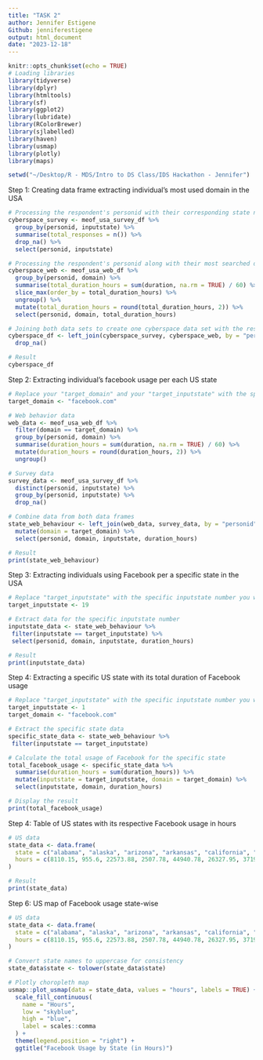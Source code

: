 ```yaml
---
title: "TASK 2"
author: Jennifer Estigene
Github: jenniferestigene
output: html_document
date: "2023-12-18"
---
```


```r
knitr::opts_chunk$set(echo = TRUE)
# Loading libraries 
library(tidyverse)
library(dplyr)
library(htmltools)
library(sf)
library(ggplot2)
library(lubridate)
library(RColorBrewer)
library(sjlabelled)
library(haven)
library(usmap)
library(plotly)
library(maps)
```

```r
setwd("~/Desktop/R - MDS/Intro to DS Class/IDS Hackathon - Jennifer")
```


Step 1: Creating data frame extracting individual's most used domain in the USA
```r
# Processing the respondent's personid with their corresponding state number. 
cyberspace_survey <- meof_usa_survey_df %>%
  group_by(personid, inputstate) %>%
  summarise(total_responses = n()) %>%
  drop_na() %>%
  select(personid, inputstate)

# Processing the respondent's personid along with their most searched domain with the corresponding hours spent. 
cyberspace_web <- meof_usa_web_df %>%
  group_by(personid, domain) %>%
  summarise(total_duration_hours = sum(duration, na.rm = TRUE) / 60) %>%
  slice_max(order_by = total_duration_hours) %>%
  ungroup() %>%
  mutate(total_duration_hours = round(total_duration_hours, 2)) %>%
  select(personid, domain, total_duration_hours)

# Joining both data sets to create one cyberspace data set with the respondent's personid, corresponding state of residence, most searched domain with the hours spent on that domain. 
cyberspace_df <- left_join(cyberspace_survey, cyberspace_web, by = "personid") %>%
  drop_na()

# Result
cyberspace_df
```

Step 2: Extracting individual's facebook usage per each US state
```r
# Replace your "target_domain" and your "target_inputstate" with the specific values you want to extract
target_domain <- "facebook.com"

# Web behavior data
web_data <- meof_usa_web_df %>%
  filter(domain == target_domain) %>%
  group_by(personid, domain) %>%
  summarise(duration_hours = sum(duration, na.rm = TRUE) / 60) %>%
  mutate(duration_hours = round(duration_hours, 2)) %>%
  ungroup()

# Survey data
survey_data <- meof_usa_survey_df %>%
  distinct(personid, inputstate) %>%
  group_by(personid, inputstate) %>%
  drop_na()

# Combine data from both data frames
state_web_behaviour <- left_join(web_data, survey_data, by = "personid") %>%
  mutate(domain = target_domain) %>%
  select(personid, domain, inputstate, duration_hours)

# Result
print(state_web_behaviour)
```

Step 3: Extracting individuals using Facebook per a specific state in the USA
```r
# Replace "target_inputstate" with the specific inputstate number you want to extract
target_inputstate <- 19

# Extract data for the specific inputstate number
inputstate_data <- state_web_behaviour %>%
 filter(inputstate == target_inputstate) %>%
 select(personid, domain, inputstate, duration_hours)

# Result
print(inputstate_data)
```


Step 4: Extracting a specific US state with its total duration of Facebook usage
```r
# Replace "target_inputstate" with the specific inputstate number you want to extract
target_inputstate <- 1
target_domain <- "facebook.com"

# Extract the specific state data
specific_state_data <- state_web_behaviour %>%
 filter(inputstate == target_inputstate)

# Calculate the total usage of Facebook for the specific state
total_facebook_usage <- specific_state_data %>%
  summarise(duration_hours = sum(duration_hours)) %>%
  mutate(inputstate = target_inputstate, domain = target_domain) %>%
  select(inputstate, domain, duration_hours)

# Display the result
print(total_facebook_usage)
```

Step 4: Table of US states with its respective Facebook usage in hours
```r
# US data
state_data <- data.frame(
  state = c("alabama", "alaska", "arizona", "arkansas", "california", "colorado", "connecticut", "delaware", "district of columbia", "florida", "georgia", "hawaii", "idaho", "illinois", "indiana", "iowa", "kansas", "kentucky", "louisiana", "maine", "maryland", "massachusetts", "michigan", "minnesota", "mississippi", "missouri", "montana", "nebraska", "nevada", "new hampshire", "new jersey", "new mexico", "new york", "north carolina", "north dakota", "ohio", "oklahoma", "oregon", "pennsylvania", "rhode island", "south carolina", "south dakota", "tennessee", "texas", "utah", "vermont", "virginia", "washington", "west virginia", "wisconsin", "wyoming"),
  hours = c(8110.15, 955.6, 22573.88, 2507.78, 44940.78, 26327.95, 3719.75, 5447.5, 1144.94, 41107.5, 8798.74, 1772.93, 2674.61, 31586.62, 15996.3, 9418.22, 11884.21, 4228.19, 15068.38, 8201.83, 7103.45, 4964.33, 13898.97, 12699.23, 2310.4, 9850.44, 1779.87, 5698.27, 8631.95, 623.02, 7671.08, 3951.81, 25576.72, 19914.63, 1.9, 33101.56, 246.09, 26369.21, 20238.45, 432.43, 10462.86, 5616.59, 11567.21, 47705.64, 8776.02, 4323.36, 7655.2, 11563.56, 7985.87, 17705.55, 667.13)
)

# Result
print(state_data)
```


Step 6: US map of Facebook usage state-wise 
```r
# US data
state_data <- data.frame(
  state = c("alabama", "alaska", "arizona", "arkansas", "california", "colorado", "connecticut", "delaware", "district of columbia", "florida", "georgia", "hawaii", "idaho", "illinois", "indiana", "iowa", "kansas", "kentucky", "louisiana", "maine", "maryland", "massachusetts", "michigan", "minnesota", "mississippi", "missouri", "montana", "nebraska", "nevada", "new hampshire", "new jersey", "new mexico", "new york", "north carolina", "north dakota", "ohio", "oklahoma", "oregon", "pennsylvania", "rhode island", "south carolina", "south dakota", "tennessee", "texas", "utah", "vermont", "virginia", "washington", "west virginia", "wisconsin", "wyoming"),
  hours = c(8110.15, 955.6, 22573.88, 2507.78, 44940.78, 26327.95, 3719.75, 5447.5, 1144.94, 41107.5, 8798.74, 1772.93, 2674.61, 31586.62, 15996.3, 9418.22, 11884.21, 4228.19, 15068.38, 8201.83, 7103.45, 4964.33, 13898.97, 12699.23, 2310.4, 9850.44, 1779.87, 5698.27, 8631.95, 623.02, 7671.08, 3951.81, 25576.72, 19914.63, 1.9, 33101.56, 246.09, 26369.21, 20238.45, 432.43, 10462.86, 5616.59, 11567.21, 47705.64, 8776.02, 4323.36, 7655.2, 11563.56, 7985.87, 17705.55, 667.13)
)

# Convert state names to uppercase for consistency
state_data$state <- tolower(state_data$state)

# Plotly choropleth map
usmap::plot_usmap(data = state_data, values = "hours", labels = TRUE) +
  scale_fill_continuous(
    name = "Hours",
    low = "skyblue",
    high = "blue",
    label = scales::comma
  ) +
  theme(legend.position = "right") +
  ggtitle("Facebook Usage by State (in Hours)")
```





